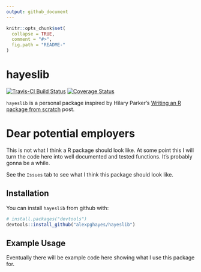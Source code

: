 ```yaml
---
output: github_document
---
```


<!-- README.md is generated from README.Rmd. Please edit that file -->

```r
knitr::opts_chunk$set(
  collapse = TRUE,
  comment = "#>",
  fig.path = "README-"
)
```

# hayeslib

[![Travis-CI Build Status](https://travis-ci.org/alexpghayes/hayeslib.svg?branch=master)](https://travis-ci.org/alexpghayes/hayeslib)
[![Coverage Status](https://img.shields.io/codecov/c/github/alexpghayes/hayeslib/master.svg)](https://codecov.io/github/alexpghayes/hayeslib?branch=master)

`hayeslib` is a personal package inspired by Hilary Parker's [Writing an R package from scratch](https://hilaryparker.com/2014/04/29/writing-an-r-package-from-scratch/) post.

# Dear potential employers

This is not what I think a R package should look like. At some point this I will turn the code here into well documented and tested functions. It's probably gonna be a while.

See the `Issues` tab to see what I think this package should look like.

## Installation

You can install `hayeslib` from github with:

```r
# install.packages("devtools")
devtools::install_github("alexpghayes/hayeslib")
```

## Example Usage

Eventually there will be example code here showing what I use this package for.
